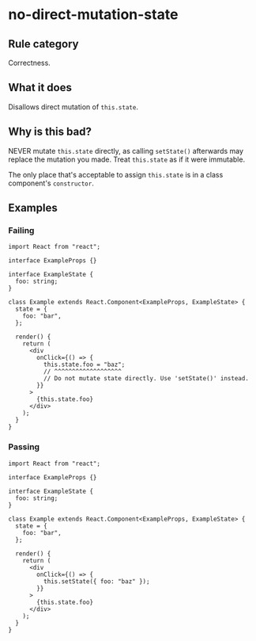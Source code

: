 # no-direct-mutation-state

## Rule category

Correctness.

## What it does

Disallows direct mutation of `this.state`.

## Why is this bad?

NEVER mutate `this.state` directly, as calling `setState()` afterwards may replace the mutation you made. Treat `this.state` as if it were immutable.

The only place that's acceptable to assign `this.state` is in a class component's `constructor`.

## Examples

### Failing

```tsx twoslash
import React from "react";

interface ExampleProps {}

interface ExampleState {
  foo: string;
}

class Example extends React.Component<ExampleProps, ExampleState> {
  state = {
    foo: "bar",
  };

  render() {
    return (
      <div
        onClick={() => {
          this.state.foo = "baz";
          // ^^^^^^^^^^^^^^^^^^^
          // Do not mutate state directly. Use 'setState()' instead.
        }}
      >
        {this.state.foo}
      </div>
    );
  }
}
```

### Passing

```tsx twoslash
import React from "react";

interface ExampleProps {}

interface ExampleState {
  foo: string;
}

class Example extends React.Component<ExampleProps, ExampleState> {
  state = {
    foo: "bar",
  };

  render() {
    return (
      <div
        onClick={() => {
          this.setState({ foo: "baz" });
        }}
      >
        {this.state.foo}
      </div>
    );
  }
}
```
